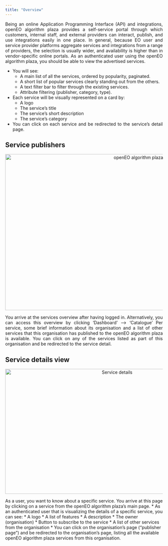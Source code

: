 ```yaml
---
title: "Overview"
---
```


<div style="text-align: justify">

Being an online Application Programming Interface (API) and integrations, openEO algorithm plaza provides a self-service portal through which customers, internal staff, and external providers can interact, publish, and use integrations easily in one place. 
In general, because EO user and service provider platforms aggregate services and integrations from a range of providers, the selection is usually wider, and availability is higher than in vendor-specific online portals.
As an authenticated user using the openEO algorithm plaza, you should be able to view the advertised services.

* You will see:
    * A main list of all the services, ordered by popularity, paginated.
    * A short list of popular services clearly standing out from the others.
    * A text filter bar to filter through the existing services.
    * Attribute filtering (publisher, category, type).
* Each service will be visually represented on a card by:
    * A logo
    * The service’s title
    * The service’s short description
    * The service’s category
* You can click on each service and be redirected to the service’s detail page.

## Service publishers

<div style="width: 100%; text-align: center">
<img src="Developers/openEO algorithm plaza/fig/openEO algorithm plaza_overview.png" alt="openEO algorithm plaza overview"
width="900" height="500"/>
</div>


You arrive at the services overview after having logged in. Alternatively, you can access this overview by clicking 'Dashboard' --> 'Catalogue'
Per service, some brief information about its organisation and a list of other services that this organisation has published to the openEO algorithm plaza is available.
You can click on any of the services listed as part of this organisation and be redirected to the service detail.

</div>

## Service details view

<div style="width: 100%; text-align: center">
<img src="Developers/openEO algorithm plaza/fig/service_detail.png" alt="Service details"
width="700" height="400" />
</div>


As a user, you want to know about a specific service. You arrive at this page by clicking on a service from the openEO algorithm plaza's main page.
* As an authenticated user that is visualizing the details of a specific service, you can see:
    * A logo
    * A list of features
    * A description
    * The owner (organisation)
    * Button to subscribe to the service
    * A list of other services from the organisation
* You can click on the organisation’s page (“publisher page”) and be redirected to the organisation’s page, listing all the available openEO algorithm plaza services from this organisation.